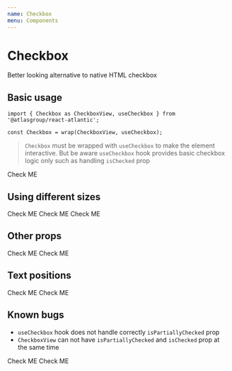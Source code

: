 ```yaml
---
name: Checkbox
menu: Components
---
```



# Checkbox

Better looking alternative to native HTML checkbox

## Basic usage

```tsx
import { Checkbox as CheckboxView, useCheckbox } from '@atlasgroup/react-atlantic';

const Checkbox = wrap(CheckboxView, useCheckbox);
```

> `Checkbox` must be wrapped with `useCheckbox` to make the element interactive. But be aware `useCheckbox` hook provides basic checkbox logic only such as handling `isChecked` prop

<Playground>
    <Checkbox>Check ME</Checkbox>
</Playground>

## Using different sizes

<Playground>
    <CheckboxView size="small">Check ME</CheckboxView>
    <CheckboxView size="medium">Check ME</CheckboxView>
    <CheckboxView size="large">Check ME</CheckboxView>
</Playground>

## Other props

<Playground>
    <Checkbox isDefaultChecked>Check ME</Checkbox>
    <Checkbox isDisabled>Check ME</Checkbox>
</Playground>

## Text positions

<Playground>
    <WrapperHorizontal>
        <CheckboxView horizontalPosition="left">Check ME</CheckboxView>
        <CheckboxView horizontalPosition="right">Check ME</CheckboxView>
    </WrapperHorizontal>
</Playground>

## Known bugs

-   `useCheckbox` hook does not handle correctly `isPartiallyChecked` prop
-   `CheckboxView` can not have `isPartiallyChecked` and `isChecked` prop at the same time

<Playground>
    <Checkbox isPartiallyChecked>Check ME</Checkbox>
    <CheckboxView isPartiallyChecked isChecked>
        Check ME
    </CheckboxView>
</Playground>
